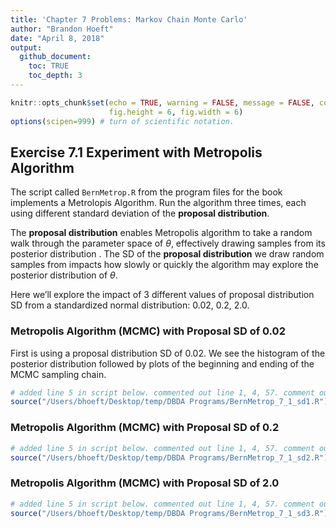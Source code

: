 ```yaml
---
title: 'Chapter 7 Problems: Markov Chain Monte Carlo'
author: "Brandon Hoeft"
date: "April 8, 2018"
output:
  github_document:
    toc: TRUE
    toc_depth: 3
---
```


```r
knitr::opts_chunk$set(echo = TRUE, warning = FALSE, message = FALSE, comment = "",
                      fig.height = 6, fig.width = 6)
options(scipen=999) # turn of scientific notation.
```

## Exercise 7.1 Experiment with Metropolis Algorithm 

The script called `BernMetrop.R` from the program files for the book implements a Metrolopis Algorithm. Run the algorithm three times, each using different standard deviation of the **proposal distribution**. 

The **proposal distribution** enables Metropolis algorithm to take a random walk through the parameter space of $\theta$, effectively drawing samples from its posterior distribution . The SD of the **proposal distribution** we draw random samples from impacts how slowly or quickly the algorithm may explore the posterior distribution of $\theta$. 

Here we'll explore the impact of 3 different values of proposal distribution SD from a standardized normal distribution: 0.02, 0.2, 2.0.

### Metropolis Algorithm (MCMC) with Proposal SD of 0.02

First is using a proposal distribution SD of 0.02. We see the histogram of the posterior distribution followed by plots of the beginning and ending of the MCMC sampling chain. 

``` r
# added line 5 in script below. commented out line 1, 4, 57. comment out line 89 for openGraph so can generate the graph output in this RMarkdown script. Change seed in line 55 to 123. 
source("/Users/bhoeft/Desktop/temp/DBDA Programs/BernMetrop_7_1_sd1.R")

```

### Metropolis Algorithm (MCMC) with Proposal SD of 0.2

``` r
# added line 5 in script below. commented out line 1, 4, 57. comment out line 89 for openGraph so can generate the graph output in this RMarkdown script. Change seed in line 55 to 123. 
source("/Users/bhoeft/Desktop/temp/DBDA Programs/BernMetrop_7_1_sd2.R")

```

### Metropolis Algorithm (MCMC) with Proposal SD of 2.0

``` r
# added line 5 in script below. commented out line 1, 4, 57. comment out line 89 for openGraph so can generate the graph output in this RMarkdown script. Change seed in line 55 to 123. 
source("/Users/bhoeft/Desktop/temp/DBDA Programs/BernMetrop_7_1_sd3.R")

```










